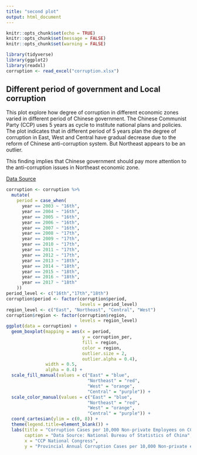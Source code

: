 ```yaml
---
title: "second plot"
output: html_document
---
```


```r
knitr::opts_chunk$set(echo = TRUE)
knitr::opts_chunk$set(message = FALSE)
knitr::opts_chunk$set(warning = FALSE)
```



```r
library(tidyverse)
library(ggplot2)
library(readxl)
corruption <- read_excel("corruption.xlsx")
```

## Different period of government and Local corruption

This plot explore how degree of corruption in different economic zones varied in different period of Chinese government. The Chinese Communist Party (CCP) uses 5 years as cycle to institute national plans and policies. The plot indicates that in different period of 5 years plan the degree of corruption in East, West and Central have gradual decrease due to the reform of Chinese anti-corruption system. But Northeast appears to be an outlier. 

This finding implies that Chinese government should pay more attention to the anti-corruption issues in Northeast economic zone. 

[Data Source](https://data.stats.gov.cn/index.htm)

```r
corruption <- corruption %>%
  mutate(
    period = case_when(
      year == 2003 ~ "16th",
      year == 2004 ~ "16th",
      year == 2005 ~ "16th",
      year == 2006 ~ "16th",
      year == 2007 ~ "16th",
      year == 2008 ~ "17th",
      year == 2009 ~ "17th",
      year == 2010 ~ "17th",
      year == 2011 ~ "17th",
      year == 2012 ~ "17th",
      year == 2013 ~ "18th",
      year == 2014 ~ "18th",
      year == 2015 ~ "18th",
      year == 2016 ~ "18th",
      year == 2017 ~ "18th"
    ))
period_level <- c("16th","17th","18th")
corruption$period <- factor(corruption$period, 
                            levels = period_level)
region_level <- c("East", "Northeast", "Central", "West")
corruption$region <- factor(corruption$region, 
                            levels = region_level)
ggplot(data = corruption) +
  geom_boxplot(mapping = aes(x = period,
                             y = corruption_per,
                             fill = region,
                             color = region,
                             outlier.size = 2,
                             outlier.alpha = 0.4),
               width = 0.5,
               alpha = 0.4) +
  scale_fill_manual(values = c("East" = "blue",
                               "Northeast" = "red",
                               "West" = "orange",
                               "Central" = "purple")) +
  scale_color_manual(values = c("East" = "blue",
                               "Northeast" = "red",
                               "West" = "orange",
                               "Central" = "purple")) +
  coord_cartesian(ylim = c(0, 8)) +
  theme(legend.title=element_blank()) +
  labs(title = "Corruption Cases per 10,000 Non-private Employees on CCP National COngresses, by Economic Zone",
       caption = "Data Source: National Bureau of Statistics of China",
       x = "CCP National Congress",
       y = "Provincial Annual Corruption Cases per 10,000 Non-private employees")
```





